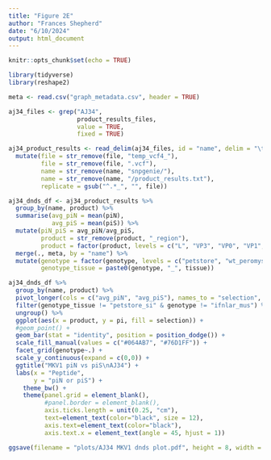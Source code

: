 ```yaml
---
title: "Figure 2E"
author: "Frances Shepherd"
date: "6/10/2024"
output: html_document
---
```


```r
knitr::opts_chunk$set(echo = TRUE)
```


```r
library(tidyverse)
library(reshape2)

meta <- read.csv("graph_metadata.csv", header = TRUE)

aj34_files <- grep("AJ34",
                   product_results_files,
                   value = TRUE,
                   fixed = TRUE)

aj34_product_results <- read_delim(aj34_files, id = "name", delim = "\t") %>%
  mutate(file = str_remove(file, "temp_vcf4_"),
         file = str_remove(file, ".vcf"),
         name = str_remove(name, "snpgenie/"),
         name = str_remove(name, "/product_results.txt"),
         replicate = gsub("^.*_", "", file))

aj34_dnds_df <- aj34_product_results %>%
  group_by(name, product) %>%
  summarise(avg_piN = mean(piN),
            avg_piS = mean(piS)) %>%
  mutate(piN_piS = avg_piN/avg_piS,
         product = str_remove(product, "_region"),
         product = factor(product, levels = c("L", "VP3", "VP0", "VP1", "2A", "2B", "2C", "3A", "3B", "3C", "3D"))) %>%
  merge(., meta, by = "name") %>%
  mutate(genotype = factor(genotype, levels = c("petstore", "wt_peromyscus", "stat2_peromyscus", "ifnlar_mus")),
         genotype_tissue = paste0(genotype, "_", tissue))

aj34_dnds_df %>%
  group_by(name, product) %>%
  pivot_longer(cols = c("avg_piN", "avg_piS"), names_to = "selection", values_to = "pi") %>%
  filter(genotype_tissue != "petstore_si" & genotype != "ifnlar_mus") %>%
  ungroup() %>%
  ggplot(aes(x = product, y = pi, fill = selection)) +
  #geom_point() +
  geom_bar(stat = "identity", position = position_dodge()) +
  scale_fill_manual(values = c("#064AB7", "#76D1FF")) +
  facet_grid(genotype~.) +
  scale_y_continuous(expand = c(0,0)) +
  ggtitle("MKV1 piN vs piS\nAJ34") +
  labs(x = "Peptide",
       y = "piN or piS") +
    theme_bw() +
    theme(panel.grid = element_blank(),
          #panel.border = element_blank(), 
          axis.ticks.length = unit(0.25, "cm"),
          text=element_text(color="black", size = 12),
          axis.text=element_text(color="black"),
          axis.text.x = element_text(angle = 45, hjust = 1))

ggsave(filename = "plots/AJ34 MKV1 dnds plot.pdf", height = 8, width = 6)

```

